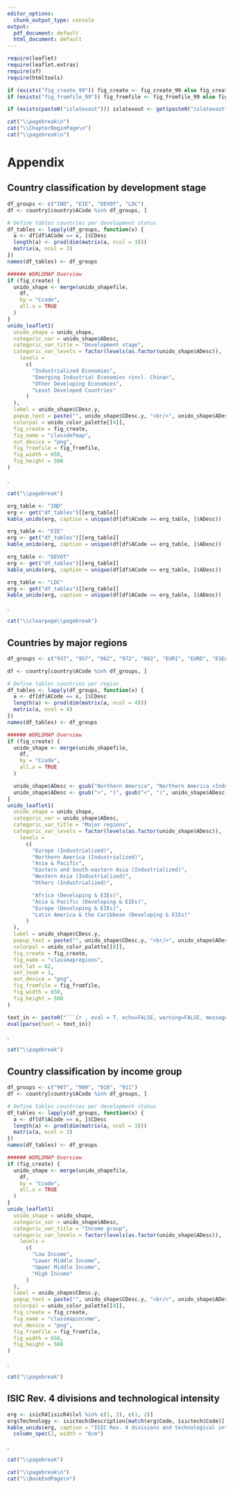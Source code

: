 ```yaml
---
editor_options:
  chunk_output_type: console
output:
  pdf_document: default
  html_document: default
---
```


```r
require(leaflet)
require(leaflet.extras)
require(sf)
require(htmltools)

if (exists("fig_create_99")) fig_create <- fig_create_99 else fig_create <- TRUE
if (exists("fig_fromfile_99")) fig_fromfile <- fig_fromfile_99 else fig_fromfile <- FALSE

if (exists(paste0("islatexout"))) islatexout <- get(paste0("islatexout")) else islatexout <- FALSE
```


```r
cat("\\pagebreak\n")
cat("\\ChapterBeginPage\n")
cat("\\pagebreak\n")
```


# Appendix {#appendix}

## Country classification by development stage

```r

df_groups <- c("IND", "EIE", "DEVOT", "LDC")
df <- country[country$ACode %in% df_groups, ]

# Define tables countries per development status
df_tables <- lapply(df_groups, function(x) {
  a <- df[df$ACode == x, ]$CDesc
  length(a) <- prod(dim(matrix(a, ncol = 3)))
  matrix(a, ncol = 3)
})
names(df_tables) <- df_groups
``` 


```r
###### WORLDMAP Overview
if (fig_create) {
  unido_shape <- merge(unido_shapefile,
    df,
    by = "Ccode",
    all.x = TRUE
  )
}
unido_leaflet1(
  unido_shape = unido_shape,
  categoric_var = unido_shape$ADesc,
  categoric_var_title = "Development stage",
  categoric_var_levels = factor(levels(as.factor(unido_shape$ADesc)),
    levels =
      c(
        "Industrialized Economies",
        "Emerging Industrial Economies <incl. China>",
        "Other Developing Economies",
        "Least Developed Countries"
      )
  ),
  label = unido_shape$CDesc.y,
  popup_text = paste("", unido_shape$CDesc.y, "<br/>", unido_shape$ADesc),
  colorpal = unido_color_palette[[4]],
  fig_create = fig_create,
  fig_name = "classdefmap",
  out_device = "png",
  fig_fromfile = fig_fromfile,
  fig_width = 650,
  fig_height = 500
)
``` 
.

```r
cat("\\pagebreak")
```

```r
erg_table <- "IND"
erg <- get("df_tables")[[erg_table]]
kable_unido(erg, caption = unique(df[df$ACode == erg_table, ]$ADesc))
```

```r
erg_table <- "EIE"
erg <- get("df_tables")[[erg_table]]
kable_unido(erg, caption = unique(df[df$ACode == erg_table, ]$ADesc))
```

```r
erg_table <- "DEVOT"
erg <- get("df_tables")[[erg_table]]
kable_unido(erg, caption = unique(df[df$ACode == erg_table, ]$ADesc))
```

```r
erg_table <- "LDC"
erg <- get("df_tables")[[erg_table]]
kable_unido(erg, caption = unique(df[df$ACode == erg_table, ]$ADesc))
```
.
```r
cat("\\clearpage\\pagebreak")
```

## Countries by major regions

```r

df_groups <- c("937", "957", "962", "972", "982", "EURI", "EURD", "ESEAI", "WAI")

df <- country[country$ACode %in% df_groups, ]

# Define tables countries per region
df_tables <- lapply(df_groups, function(x) {
  a <- df[df$ACode == x, ]$CDesc
  length(a) <- prod(dim(matrix(a, ncol = 4)))
  matrix(a, ncol = 4)
})
names(df_tables) <- df_groups
```

```r
###### WORLDMAP Overview
if (fig_create) {
  unido_shape <- merge(unido_shapefile,
    df,
    by = "Ccode",
    all.x = TRUE
  )

  unido_shape$ADesc <- gsub("Northern America", "Northern America <Industrialized>", unido_shape$ADesc)
  unido_shape$ADesc <- gsub(">", ")", gsub("<", "(", unido_shape$ADesc))
}
unido_leaflet1(
  unido_shape = unido_shape,
  categoric_var = unido_shape$ADesc,
  categoric_var_title = "Major regions",
  categoric_var_levels = factor(levels(as.factor(unido_shape$ADesc)),
    levels =
      c(
        "Europe (Industrialized)",
        "Northern America (Industrialized)",
        "Asia & Pacific",
        "Eastern and South-eastern Asia (Industrialized)",
        "Western Asia (Industrialized)",
        "Others (Industrialized)",

        "Africa (Developing & EIEs)",
        "Asia & Pacific (Developing & EIEs)",
        "Europe (Developing & EIEs)",
        "Latin America & the Caribbean (Developing & EIEs)"
      )
  ),
  label = unido_shape$CDesc.y,
  popup_text = paste("", unido_shape$CDesc.y, "<br/>", unido_shape$ADesc),
  colorpal = unido_color_palette[[8]],
  fig_create = fig_create,
  fig_name = "classmapregions",
  set_lat = 62,
  set_zoom = 1,
  out_device = "png",
  fig_fromfile = fig_fromfile,
  fig_width = 650,
  fig_height = 500
)
```

```r
text_in <- paste0("```{r , eval = T, echo=FALSE, warning=FALSE, message=FALSE}\nerg_table<- '", df_groups, "'\n erg <- get('df_tables')[[erg_table]]\nkable_unido(erg, booktabs = TRUE, linesep = '', caption = unique(df[df$ACode == erg_table, 'ADesc'])) %>%  kable_styling(font_size = tab_size)\n```")
eval(parse(text = text_in))
```
.
```r
cat("\\pagebreak")
```

## Country classification by income group
```r

df_groups <- c("907", "909", "910", "911")
df <- country[country$ACode %in% df_groups, ]

# Define tables countries per development status
df_tables <- lapply(df_groups, function(x) {
  a <- df[df$ACode == x, ]$CDesc
  length(a) <- prod(dim(matrix(a, ncol = 3)))
  matrix(a, ncol = 3)
})
names(df_tables) <- df_groups
``` 


```r
###### WORLDMAP Overview
if (fig_create) {
  unido_shape <- merge(unido_shapefile,
    df,
    by = "Ccode",
    all.x = TRUE
  )
}
unido_leaflet1(
  unido_shape = unido_shape,
  categoric_var = unido_shape$ADesc,
  categoric_var_title = "Income group",
  categoric_var_levels = factor(levels(as.factor(unido_shape$ADesc)),
    levels =
      c(
        "Low Income",
        "Lower Middle Income",
        "Upper Middle Income",
        "High Income"
      )
  ),
  label = unido_shape$CDesc.y,
  popup_text = paste("", unido_shape$CDesc.y, "<br/>", unido_shape$ADesc),
  colorpal = unido_color_palette[[4]],
  fig_create = fig_create,
  fig_name = "classmapincome",
  out_device = "png",
  fig_fromfile = fig_fromfile,
  fig_width = 650,
  fig_height = 500
)
``` 

.
```r
cat("\\pagebreak")
```

## ISIC Rev. 4 divisions and technological intensity


```r
erg <- isicR4[isicR4$lvl %in% c(1, 2), c(1, 2)]
erg$Technology <- isictech$Description[match(erg$Code, isictech$Code)]
kable_unido(erg, caption = "ISIC Rev. 4 divisions and technological intensity") %>%
  column_spec(2, width = "6cm")
```

.
```r
cat("\\pagebreak")
```

```r
cat("\\pagebreak\n")
cat("\\BookEndPage\n")
```
